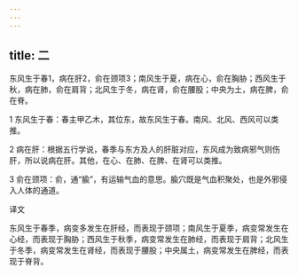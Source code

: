 ```yaml
---
---
---
```

title: 二
---




东风生于春1，病在肝2，俞在颈项3；南风生于夏，病在心，俞在胸胁；西风生于秋，病在肺，俞在肩背；北风生于冬，病在肾，俞在腰股；中央为土，病在脾，俞在脊。

1 东风生于春：春主甲乙木，其位东，故东风生于春。南风、北风、西风可以类推。

2 病在肝：根据五行学说，春季与东方及人的肝脏对应，东风成为致病邪气则伤肝，所以说病在肝。其他，在心、在肺、在脾、在肾可以类推。

3 俞在颈项：俞，通“腧”，有运输气血的意思。腧穴既是气血积聚处，也是外邪侵入人体的通道。

译文

东风生于春季，病变多发生在肝经，而表现于颈项；南风生于夏季，病变常发生在心经，而表现于胸胁；西风生于秋季，病变常发生在肺经，而表现于肩背；北风生于冬季，病变常发生在肾经，而表现于腰股；中央属土，病变常发生在脾经，而表现于脊背。